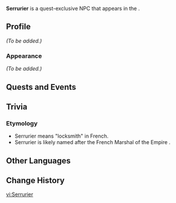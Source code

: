 {{Meta
<!-- Remove this template after adding the missing info -->
|missing_NPC_profile  = yes
<!--
|missing_NPC_idle     = yes
|missing_NPC_dialogue = yes
-->
}}
{{Character Infobox
|type             = Quest NPC
|image            = NPC Serrurier.png
|realname         = <!-- Optional, if different from in-game name -->
|deceased         = <!-- Past (for deceased prior to events of the game) or free response -->
|region           = Fontaine
|location         = Fontaine
|affiliation      = 
|title            = 

|ancestry         = <!-- Clan/family -->
|father           = 
|mother           = 
|spouse           = 
|sibling          = 
|child            = 
|relative         = 

|voiceEN          = 
|voiceCN          = 
|voiceJP          = 
|voiceKR          = 
}}
'''Serrurier''' is a quest-exclusive NPC that appears in the {{Quest|Ever-Surging Memories}}.
<!--
==Location==
{{subst:#tag:gallery|
NPC Location {{subst:#titleparts:{{subst:PAGENAME}}}}.png{{subst:!}}{{subst:#titleparts:{{subst:PAGENAME}}}}'s location
NPC Location {{subst:#titleparts:{{subst:PAGENAME}}}} Context.png{{subst:!}}Additional context
}}
-->
==Profile==
<!--Detailed story/lore information goes here.-->
''(To be added.)''

===Appearance===
<!--Keep appearance section short and concise. Limit to 2 paragraphs with 3-4 sentences each.-->
''(To be added.)''

==Quests and Events==
{{Quests and Events}}
<!--
==Idle Quotes==
{{Dialogue Start}}
: {{DIcon|Idle}} {{Tx}}
:: {{A|VO {{subst:#titleparts:{{subst:PAGENAME}}}} 01.ogg}} "{{Tx}}"
{{Dialogue End}}

==Dialogue==
{{Dialogue Start}}
:'''{{subst:#titleparts:{{subst:PAGENAME}}}}:''' 
:{{DIcon}}
{{Dialogue End}}
<!--
==Event Dialogue==
===Event Name===
{{Dialogue Start}}
:'''{{subst:#titleparts:{{subst:PAGENAME}}}}:'''
{{Dialogue End}}
-->

==Trivia==
===Etymology===
* Serrurier means "locksmith" in French.
* Serrurier is likely named after the French Marshal of the Empire {{w|Jean-Mathieu-Philibert Sérurier}}.

==Other Languages==
{{Other Languages|default_hidden=1
|en      = Serrurier
|zhs     = 塞律里埃
|zhs_rm  = Sāilǜlǐ'āi
|zht     = 塞律里埃
|zht_rm  = Sāilǜlǐ'āi
|ja      = セルリエ
|ja_rm   = Serurie
|ko      = 세뤼리에
|es      = Serrurier
|fr      = Serrurier
|ru      = Серрурье
|th      = Serrurier
|vi      = Serrurier
|de      = Serrurier
|id      = Serrurier
|pt      = Serrurier
|tr      = Serrurier
|it      = Serrurier
}}

==Change History==
{{Change History|4.1}}
<!--
==References==
{{Reflist}}
-->

[[vi:Serrurier]]